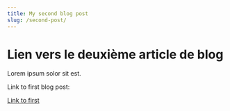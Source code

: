 ```yaml
---
title: My second blog post
slug: /second-post/
---
```


# Lien vers le deuxième article de blog

Lorem ipsum solor sit est.

Link to first blog post:

[Link to first](/first-post)